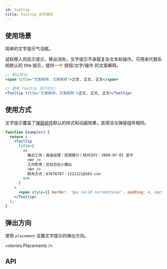 ```yaml
---
id: tooltip
title: Tooltip 文字提示
---
```



## 使用场景

简单的文字提示气泡框。

鼠标移入则显示提示，移出消失，文字提示不承载复杂文本和操作。可用来代替系统默认的 title 提示，提供一个 按钮/文字/操作 的文案解释。

```jsx
// 默认写法:
<span title="文案解释，文案解释">正文, 正文, 正文</span>

// 使用 Tooltip 进行优化:
<Tooltip title="文案解释，文案解释">正文, 正文, 正文</Tooltip>
```

## 使用方式

文字提示覆盖了[弹层组件](popup)默认的样式和动画效果，其用法与弹层组件相同。

```jsx live
function Example() {
  return (
    <Tooltip
      title={
        <>
          最近工作：高级经理｜招商银行丨杭州分行｜2009-07-01 至今
          <br />
          工作职责：巴拉巴拉小魔仙
          <br />
          联系方式：67676767｜1212121@163.con
        </>
      }
    >
      <span style={{ border: '1px solid currentColor', padding: 4, cursor: 'default' }}>鼠标悬停查看详情</span>
    </Tooltip>
  );
}
```

## 弹出方向

使用 `placement` 设置文字提示的弹出方向。

<stories.Placements />

## API

<PropsTable component={Tooltip} />
